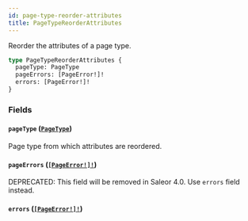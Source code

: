 ```yaml
---
id: page-type-reorder-attributes
title: PageTypeReorderAttributes
---
```


Reorder the attributes of a page type.

```graphql
type PageTypeReorderAttributes {
  pageType: PageType
  pageErrors: [PageError!]!
  errors: [PageError!]!
}
```

### Fields

#### `pageType` ([`PageType`](../../../developer/api-reference/objects/page-type))

Page type from which attributes are reordered.

#### `pageErrors` ([`[PageError!]!`](../../../developer/api-reference/objects/page-error))

<span class="badge badge--warning">DEPRECATED: This field will be removed in Saleor 4.0. Use `errors` field instead.</span>

#### `errors` ([`[PageError!]!`](../../../developer/api-reference/objects/page-error))
